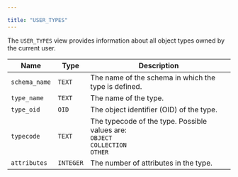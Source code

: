 ---

title: "USER_TYPES"
---

<div id="user_types" class="registered_link"></div>

The `USER_TYPES` view provides information about all object types owned by the current user.

| Name          | Type      | Description                                                  |
| ------------- | --------- | ------------------------------------------------------------ |
| `schema_name` | `TEXT`    | The name of the schema in which the type is defined.         |
| `type_name`   | `TEXT`    | The name of the type.                                        |
| `type_oid`    | `OID`     | The object identifier (OID) of the type.                     |
| `typecode`    | `TEXT`    | The typecode of the type. Possible values are: <br/>`OBJECT` <br/>`COLLECTION` <br/>`OTHER` |
| `attributes`  | `INTEGER` | The number of attributes in the type.                        |